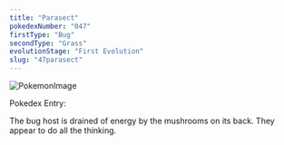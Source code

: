 ```yaml
---
title: "Parasect"
pokedexNumber: "047"
firstType: "Bug"
secondType: "Grass"
evolutionStage: "First Evolution"
slug: "47parasect"
---
```


![PokemonImage](https://archives.bulbagarden.net/media/upload/thumb/7/7b/0047Parasect.png/140px-0047Parasect.png)

Pokedex Entry:

The bug host is drained of energy by the mushrooms on its back. They appear to do all the thinking.

